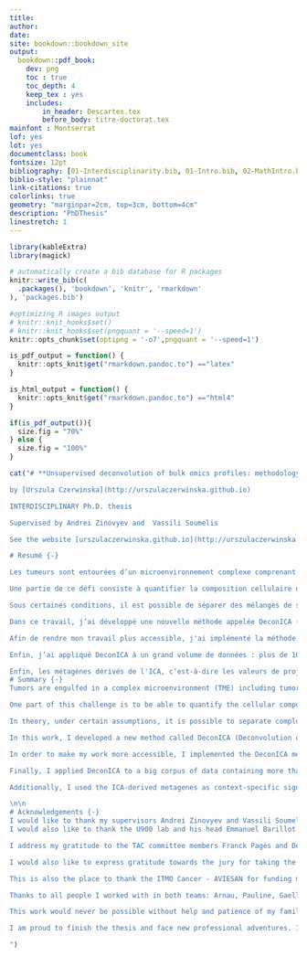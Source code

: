 ```yaml
---
title:
author: 
date: 
site: bookdown::bookdown_site
output: 
  bookdown::pdf_book: 
    dev: png
    toc : true
    toc_depth: 4
    keep_tex : yes
    includes:
        in_header: Descartes.tex
        before_body: titre-doctorat.tex
mainfont : Montserrat
lof: yes
lot: yes        
documentclass: book
fontsize: 12pt
bibliography: [01-Interdisciplinarity.bib, 01-Intro.bib, 02-MathIntro.bib, packages.bib, UCzcite.bib, lva.bib, deconica.bib, data.bib, references.bib, gloss.bib]
biblio-style: "plainnat"
link-citations: true
colorlinks: true
geometry: "marginpar=2cm, top=3cm, bottom=4cm"
description: "PhDThesis"
linestretch: 1
---
```


<!-- # Prerequisites -->

<!-- This is a _sample_ book written in **Markdown**. You can use anything that Pandoc's Markdown supports, e.g., a math equation $a^2 + b^2 = c^2$. -->

<!-- For now, you have to install the development versions of **bookdown** from Github: -->

<!-- ```{r eval=FALSE} -->
<!-- devtools::install_github("rstudio/bookdown") -->
<!-- ``` -->

<!-- Remember each Rmd file contains one and only one chapter, and a chapter is defined by the first-level heading `#`. -->

<!-- To compile this example to PDF, you need to install XeLaTeX. 

# ```{r echo=TRUE}
# knitr::opts_knit$get("rmarkdown.pandoc.to")
# ```

# ```{r GlobalOptions}
# options(knitr.duplicate.label = 'allow')
# ```
-->
```r
library(kableExtra)
library(magick)
```

```r
# automatically create a bib database for R packages
knitr::write_bib(c(
  .packages(), 'bookdown', 'knitr', 'rmarkdown'
), 'packages.bib')

#optimizing R images output
# knitr::knit_hooks$set()
# knitr::knit_hooks$set(pngquant = '--speed=1')
knitr::opts_chunk$set(optipng = '-o7',pngquant = '--speed=1')
```


```r
is_pdf_output = function() {
  knitr::opts_knit$get("rmarkdown.pandoc.to") =="latex"
}
```

```r
is_html_output = function() {
  knitr::opts_knit$get("rmarkdown.pandoc.to") =="html4"
}
```

```r
if(is_pdf_output()){
  size.fig = "70%"
} else {
  size.fig = "100%"
}


```

```r
cat("# **Unsupervised deconvolution of bulk omics profiles: methodology and application to characterize the immune landscape in tumors**{-}

by [Urszula Czerwinska](http://urszulaczerwinska.github.io)

INTERDISCIPLINARY Ph.D. thesis

Supervised by Andrei Zinovyev and  Vassili Soumelis

See the website [urszulaczerwinska.github.io](http://urszulaczerwinska.github.io) to learn more about my professional projects.\n\n

# Resumé {-}

Les tumeurs sont entourées d’un microenvironnement complexe comprenant des cellules tumorales, des fibroblastes et une diversité de cellules immunitaires. Avec le développement actuel des immunothérapies, la compréhension de la composition du microenvironnement tumoral est d'une importance critique pour effectuer un pronostic sur la progression tumorale et sa réponse au traitement. Cependant, nous manquons d'approches quantitatives fiables et validées pour caractériser le microenvironnement tumoral, facilitant ainsi le choix de la meilleure thérapie.

Une partie de ce défi consiste à quantifier la composition cellulaire d'un échantillon tumoral (appelé problème de déconvolution dans ce contexte), en utilisant son profil omique de masse (le profil quantitatif global de certains types de molécules, tels que l'ARNm ou les marqueurs épigénétiques). La plupart des méthodes existantes utilisent des signatures prédéfinies de types cellulaires et ensuite extrapolent cette information à des nouveaux contextes. Cela peut introduire un biais dans la quantification de microenvironnement tumoral dans les situations où le contexte étudié est significativement différent de la référence.

Sous certaines conditions, il est possible de séparer des mélanges de signaux complexes, en utilisant des méthodes de séparation de sources et de réduction des dimensions, sans définitions de sources préexistantes. Si une telle approche (déconvolution non supervisée) peut être appliquée à des profils omiques de masse de tumeurs, cela permettrait d'éviter les biais contextuels mentionnés précédemment et fournirait un aperçu des signatures cellulaires spécifiques au contexte.

Dans ce travail, j’ai développé une nouvelle méthode appelée DeconICA (Déconvolution de données omiques de masse par l'analyse en composantes immunitaires), basée sur la méthodologie de séparation aveugle de source. DeconICA a pour but l'interprétation et la quantification des signaux biologiques, façonnant les profils omiques d'échantillons tumoraux ou de tissus normaux, en mettant l'accent sur les signaux liés au système immunitaire et la découverte de nouvelles signatures.

Afin de rendre mon travail plus accessible, j'ai implémenté la méthode DeconICA en tant que librairie R. En appliquant ce logiciel aux jeux de données de référence, j'ai démontré qu’il est possible de quantifier les cellules immunitaires avec une précision comparable aux méthodes de pointe publiées, sans définir a priori des gènes spécifiques au type cellulaire. DeconICA peut fonctionner avec des techniques de factorisation matricielle telles que l'analyse indépendante des composants (ICA) ou la factorisation matricielle non négative (NMF).

Enfin, j’ai appliqué DeconICA à un grand volume de données : plus de 100 jeux de données, contenant au total plus de 28 000 échantillons de 40 types de tumeurs, générés par différentes technologies et traités indépendamment. Cette analyse a démontré que les signaux immunitaires basés sur l'ICA sont reproductibles entre les différents jeux de données. D’autre part, nous avons montré que les trois principaux types de cellules immunitaires, à savoir les lymphocytes T, les lymphocytes B et les cellules myéloïdes, peuvent y être identifiés et quantifiés.

Enfin, les métagènes dérivés de l'ICA, c’est-à-dire les valeurs de projection associées à une source, ont été utilisés comme des signatures spécifiques permettant d’étudier les caractéristiques des cellules immunitaires dans différents types de tumeurs. L'analyse a révélé une grande diversité de phénotypes cellulaires identifiés ainsi que la plasticité des cellules immunitaires, qu’elle soit dépendante ou indépendante du type de tumeur. Ces résultats pourraient être utilisés pour identifier des cibles médicamenteuses ou des biomarqueurs pour l'immunothérapie du cancer.\n\n
# Summary {-}
Tumors are engulfed in a complex microenvironment (TME) including tumor cells, fibroblasts, and a diversity of immune cells. Currently, a new generation of cancer therapies based on modulation of the immune system response is in active clinical development with first promising results. Therefore, understanding the composition of TME in each tumor case is critically important to make a prognosis on the tumor progression and its response to treatment. However, we lack reliable and validated quantitative approaches to characterize the TME in order to facilitate the choice of the best existing therapy. 

One part of this challenge is to be able to quantify the cellular composition of a tumor sample (called deconvolution problem in this context), using its bulk omics profile (global quantitative profiling of certain types of molecules, such as mRNA or epigenetic markers). In recent years, there was a remarkable explosion in the number of methods approaching this problem in several different ways. Most of them use pre-defined molecular signatures of specific cell types and extrapolate this information to previously unseen contexts. This can bias the TME quantification in those situations where the context under study is significantly different from the reference.

In theory, under certain assumptions, it is possible to separate complex signal mixtures, using classical and advanced methods of source separation and dimension reduction, without pre-existing source definitions. If such an approach (unsupervised deconvolution) is feasible to apply for bulk omic profiles of tumor samples, then this would make it possible to avoid the above mentioned contextual biases and provide insights into the context-specific signatures of cell types.

In this work, I developed a new method called DeconICA (Deconvolution of bulk omics datasets through Immune Component Analysis), based on the blind source separation methodology. DeconICA has an aim to decipher and quantify the biological signals shaping omics profiles of tumor samples or normal tissues. A particular focus of my study was on the immune system-related signals and discovering new signatures of immune cell types. 

In order to make my work more accessible, I implemented the DeconICA method as an R package named “DeconICA”.  By applying this software to the standard benchmark datasets, I demonstrated that DeconICA is able to quantify immune cells with accuracy comparable to published state-of-the-art methods but without a priori defining a cell type-specific signature genes. The implementation can work with existing deconvolution methods based on matrix factorization techniques such as Independent Component Analysis (ICA) or Non-Negative Matrix Factorization (NMF).

Finally, I applied DeconICA to a big corpus of data containing more than 100 transcriptomic datasets composed of, in total, over 28000 samples of 40 tumor types generated by different technologies and processed independently. This analysis demonstrated that ICA-based immune signals are reproducible between datasets and three major immune cell types: T-cells, B-cells and Myeloid cells can be reliably identified and quantified. 

Additionally, I used the ICA-derived metagenes as context-specific signatures in order to study the characteristics of immune cells in different tumor types. The analysis revealed a large diversity and plasticity of immune cells dependent and independent on tumor type. Some conclusions of the study can be helpful in identification of new drug targets or biomarkers for immunotherapy of cancer.

\n\n
# Acknowledgements {-}
I would like to thank my supervisors Andrei Zinovyev and Vassili Soumelis for guiding this project and enabling me to interact with their teams and sharing the resources. 
I would also like to thank the U900 lab and his head Emmanuel Barillot to generously equip me with the professional environment, the place and the tools.

I address my gratitude to the TAC committee members Franck Pagès and Denis Thieffry for helping me organizing the jury and giving constructive comments along with my thesis, for being present, at least remotely despite severe weather conditions or travels. 

I would also like to express gratitude towards the jury for taking the time to assess this work.

This is also the place to thank the ITMO Cancer - AVIESAN for funding my Ph.D. scholarship and the Pharmacology Faculty of Paris Descartes and specifically Prof. Chantal Guihenneuc for giving me the opportunity to teach in parallel of my Ph.D. as a part of her pedagogical team.  I would also thank a lot Center of Interdisciplinary Research for equipping me with unusual skills through numerous courses and Bettencourt Foundation for financing part of the training and sponsoring travel expenses. Special thanks to FdV coordinators: Sofie Leon, David Manset, Elodie Kaslikowski and Maria Molina Calvita for their availability and dynamism. Also, I would express my gratitude for supporting my application for French nationality to François Taddei, director of the FdV Ph.D. school.

Thanks to all people I worked with in both teams: Arnau, Pauline, Gaelle, Paul, Cristobal, Luca, Laura, Laurence, Loredana, Jonas, Floriane, Maude, Philemon, Lilith, Paula, Mihaly, Louis, Caroline. To my FdV mates: Roberta, Juanma, Miza, Guillermo, Aamir and others. To other Ph.D. students of the unit I got along with: Peter, Jo, Hector and Benoît.

This work would never be possible without help and patience of my family, my partner Arnaud and his family. Especially, I would like to thank Arnaud, who managed to be with me on the daily basis, spent the endless hours correcting my writing and speaking, discussed about the code and good practices, was making me laugh when I was coming home tired, angry or unmotivated, and just for being him adorable self. This thesis is dedicated to his father that will not be able anymore to profit from any breakthrough in cancer research. 

I am proud to finish the thesis and face new professional adventures. I learned a lot about myself during this three years. I would like to thank very much everyone whom I crossed on this path. I hope to meet you again one day.

")


```



